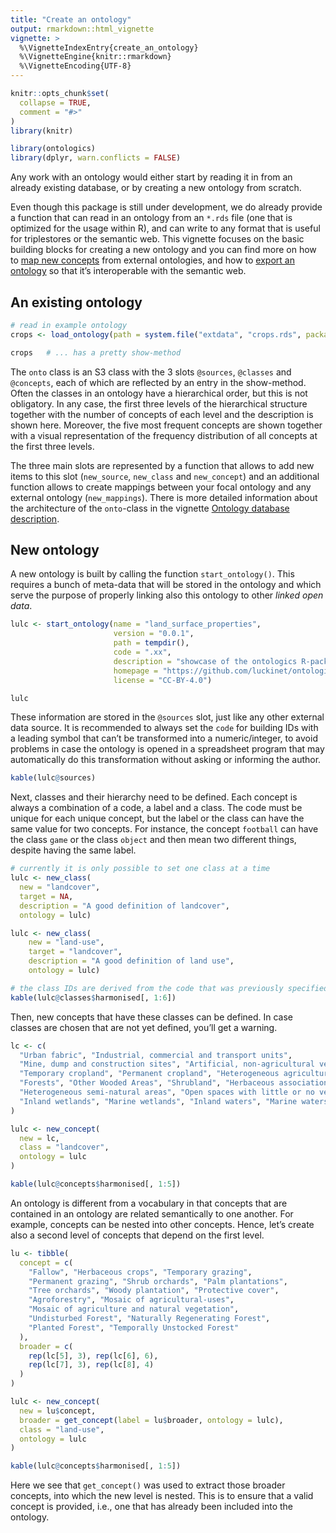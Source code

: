 ```yaml
---
title: "Create an ontology"
output: rmarkdown::html_vignette
vignette: >
  %\VignetteIndexEntry{create_an_ontology}
  %\VignetteEngine{knitr::rmarkdown}
  %\VignetteEncoding{UTF-8}
---
```


```r
knitr::opts_chunk$set(
  collapse = TRUE,
  comment = "#>"
)
library(knitr)
```

```r
library(ontologics)
library(dplyr, warn.conflicts = FALSE)
```

Any work with an ontology would either start by reading it in from an already existing database, or by creating a new ontology from scratch.

Even though this package is still under development, we do already provide a function that can read in an ontology from an `*.rds` file (one that is optimized for the usage within R), and can write to any format that is useful for triplestores or the semantic web. This vignette focuses on the basic building blocks for creating a new ontology and you can find more on how to [map new concepts](map_new_concepts.html) from external ontologies, and how to [export an ontology](conversion_to_rdf.html) so that it's interoperable with the semantic web.

## An existing ontology

```r
# read in example ontology
crops <- load_ontology(path = system.file("extdata", "crops.rds", package = "ontologics"))

crops   # ... has a pretty show-method
```

The `onto` class is an S3 class with the 3 slots `@sources`, `@classes` and `@concepts`, each of which are reflected by an entry in the show-method. Often the classes in an ontology have a hierarchical order, but this is not obligatory. In any case, the first three levels of the hierarchical structure together with the number of concepts of each level and the description is shown here. Moreover, the five most frequent concepts are shown together with a visual representation of the frequency distribution of all concepts at the first three levels.

The three main slots are represented by a function that allows to add new items to this slot (`new_source`, `new_class` and `new_concept`) and an additional function allows to create mappings between your focal ontology and any external ontology (`new_mappings`). There is more detailed information about the architecture of the `onto`-class in the vignette [Ontology database description](ontology_database_description.html).


## New ontology

A new ontology is built by calling the function `start_ontology()`. This requires a bunch of meta-data that will be stored in the ontology and which serve the purpose of properly linking also this ontology to other *linked open data*. 


```r
lulc <- start_ontology(name = "land_surface_properties",
                       version = "0.0.1",
                       path = tempdir(), 
                       code = ".xx",
                       description = "showcase of the ontologics R-package", 
                       homepage = "https://github.com/luckinet/ontologics", 
                       license = "CC-BY-4.0")

lulc
```

These information are stored in the `@sources` slot, just like any other external data source. It is recommended to always set the `code` for building IDs with a leading symbol that can't be transformed into a numeric/integer, to avoid problems in case the ontology is opened in a spreadsheet program that may automatically do this transformation without asking or informing the author.

```r
kable(lulc@sources)
```

Next, classes and their hierarchy need to be defined. Each concept is always a combination of a code, a label and a class. The code must be unique for each unique concept, but the label or the class can have the same value for two concepts. For instance, the concept `football` can have the class `game` or the class `object` and then mean two different things, despite having the same label.

```r
# currently it is only possible to set one class at a time
lulc <- new_class(
  new = "landcover", 
  target = NA, 
  description = "A good definition of landcover",
  ontology = lulc)

lulc <- new_class(
    new = "land-use", 
    target = "landcover", 
    description = "A good definition of land use",
    ontology = lulc)

# the class IDs are derived from the code that was previously specified 
kable(lulc@classes$harmonised[, 1:6])
```

Then, new concepts that have these classes can be defined. In case classes are chosen that are not yet defined, you'll get a warning.


```r
lc <- c(
  "Urban fabric", "Industrial, commercial and transport units",
  "Mine, dump and construction sites", "Artificial, non-agricultural vegetated areas",
  "Temporary cropland", "Permanent cropland", "Heterogeneous agricultural areas",
  "Forests", "Other Wooded Areas", "Shrubland", "Herbaceous associations",
  "Heterogeneous semi-natural areas", "Open spaces with little or no vegetation",
  "Inland wetlands", "Marine wetlands", "Inland waters", "Marine waters"
)

lulc <- new_concept(
  new = lc,
  class = "landcover",
  ontology = lulc
)

kable(lulc@concepts$harmonised[, 1:5])
```

An ontology is different from a vocabulary in that concepts that are contained in an ontology are related semantically to one another. For example, concepts can be nested into other concepts. Hence, let's create also a second level of concepts that depend on the first level.

```r
lu <- tibble(
  concept = c(
    "Fallow", "Herbaceous crops", "Temporary grazing",
    "Permanent grazing", "Shrub orchards", "Palm plantations",
    "Tree orchards", "Woody plantation", "Protective cover",
    "Agroforestry", "Mosaic of agricultural-uses",
    "Mosaic of agriculture and natural vegetation",
    "Undisturbed Forest", "Naturally Regenerating Forest",
    "Planted Forest", "Temporally Unstocked Forest"
  ),
  broader = c(
    rep(lc[5], 3), rep(lc[6], 6),
    rep(lc[7], 3), rep(lc[8], 4)
  )
)

lulc <- new_concept(
  new = lu$concept,
  broader = get_concept(label = lu$broader, ontology = lulc),
  class = "land-use",
  ontology = lulc
)

kable(lulc@concepts$harmonised[, 1:5])
```

Here we see that `get_concept()` was used to extract those broader concepts, into which the new level is nested. This is to ensure that a valid concept is provided, i.e., one that has already been included into the ontology.
